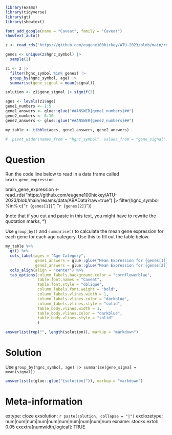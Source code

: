 ```r
library(exams)
library(tidyverse)
library(gt)
library(showtext)

font_add_google(name = "Caveat", family = "Caveat")
showtext_auto()

z <- read_rds("https://github.com/eugene100hickey/ATU-2023/blob/main/rexams/data/ABAData?raw=true")

genes <- unique(z$hgnc_symbol) |> 
  sample(2)

z1 <- z |> 
  filter(hgnc_symbol %in% genes) |> 
  group_by(hgnc_symbol, age) |> 
  summarise(gene_signal = mean(signal))

solution <- z1$gene_signal |> signif(3)

ages <- levels(z1$age)
gene1_numbers <- 1:5
gene1_answers <- glue::glue("##ANSWER{gene1_numbers}##")
gene2_numbers <- 6:10
gene2_answers <- glue::glue("##ANSWER{gene2_numbers}##")

my_table <- tibble(ages, gene1_answers, gene2_answers)

#  pivot_wider(names_from = "hgnc_symbol", values_from = "gene_signal")
```


Question
========
Run the code line below to read in a data frame called `brain_gene_expression`. 

brain_gene_expression <- read_rds("https://github.com/eugene100hickey/ATU-2023/blob/main/rexams/data/ABAData?raw=true") |> 
  filter(hgnc_symbol %in% c("`r {genes[1]}`", "`r {genes[2]}`"))
  
(note that if you cut and paste in this text, you might have to rewrite the quotation marks, __"__)


Use `group_by()` and `summarise()` to calculate the mean gene expression for each gene for each age category. Use this to fill out the table below.

```r
my_table %>% 
  gt() %>% 
  cols_label(ages = "Age Category",
             gene1_answers = glue::glue("Mean Expression for {genes[1]}"), 
             gene2_answers = glue::glue("Mean Expression for {genes[2]}")) %>% 
  cols_align(align = "center") %>% 
  tab_options(column_labels.background.color = "cornflowerblue", 
              table.font.names = "Caveat",
              table.font.style = "oblique",
              column_labels.font.weight = "bold",
              column_labels.vlines.width = 1,
              column_labels.vlines.color = "darkblue",
              column_labels.vlines.style = "solid",
              table_body.vlines.width = 1,
              table_body.vlines.color = "darkblue",
              table_body.vlines.style = "solid"
              )
```



```r
answerlist(rep("", length(solution)), markup = "markdown")
```


Solution
========

Use `group_by(hgnc_symbol, age) |> summarise(gene_signal = mean(signal))`

```r
answerlist(c(glue::glue("{solution}")), markup = "markdown")
```


Meta-information
================
extype: cloze
exsolution: `r paste(solution, collapse = "|")`
exclozetype: num|num|num|num|num|num|num|num|num|num
exname: stocks
extol: 0.05
exextra[numwidth,logical]: TRUE
